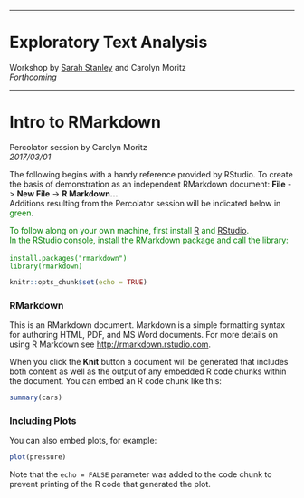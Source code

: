 
********
# Exploratory Text Analysis

Workshop by [Sarah Stanley](https://twitter.com/sarcathtic) and Carolyn Moritz  
*Forthcoming*

********

# Intro to RMarkdown
Percolator session by Carolyn Moritz  
*2017/03/01*

The following begins with a handy reference provided by RStudio. To create the basis of demonstration as an independent RMarkdown document: **File** -> **New File** -> **R Markdown...**  
Additions resulting from the Percolator session will be indicated below in <span style="color:green">green</span>.

<span style="color:green">To follow along on your own machine, first install [R](https://cran.r-project.org/) and [RStudio](https://www.rstudio.com/products/rstudio/).  
In the RStudio console, install the RMarkdown package and call the library: 
<br><br>
`install.packages("rmarkdown")`  
`library(rmarkdown)`</span>

```r
knitr::opts_chunk$set(echo = TRUE)
```

### RMarkdown

This is an RMarkdown document. Markdown is a simple formatting syntax for authoring HTML, PDF, and MS Word documents. For more details on using R Markdown see <http://rmarkdown.rstudio.com>.

When you click the **Knit** button a document will be generated that includes both content as well as the output of any embedded R code chunks within the document. You can embed an R code chunk like this:

```r
summary(cars)
```

### Including Plots

You can also embed plots, for example:

```r
plot(pressure)
```

Note that the `echo = FALSE` parameter was added to the code chunk to prevent printing of the R code that generated the plot.